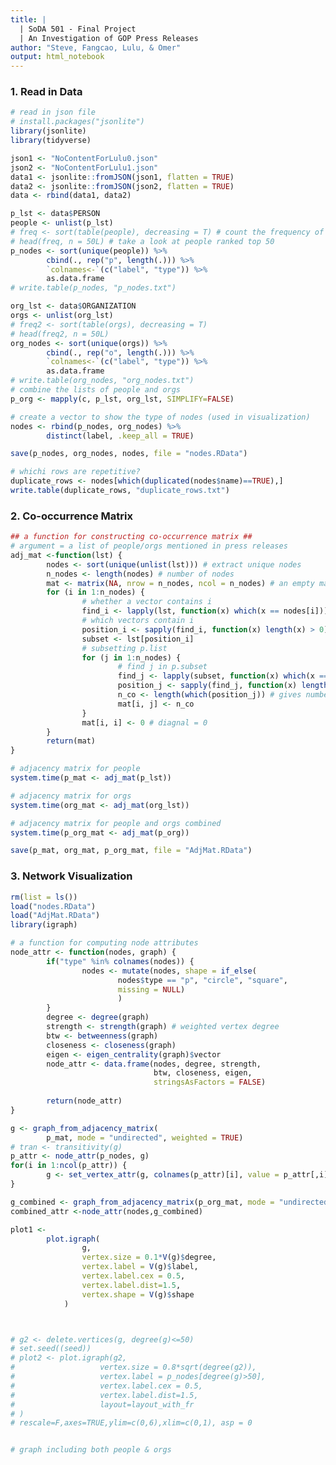 ```yaml
---
title: |
  | SoDA 501 - Final Project
  | An Investigation of GOP Press Releases 
author: "Steve, Fangcao, Lulu, & Omer"
output: html_notebook
---
```


### 1. Read in Data

```r
# read in json file
# install.packages("jsonlite")
library(jsonlite)
library(tidyverse)

json1 <- "NoContentForLulu0.json"
json2 <- "NoContentForLulu1.json"
data1 <- jsonlite::fromJSON(json1, flatten = TRUE)
data2 <- jsonlite::fromJSON(json2, flatten = TRUE)
data <- rbind(data1, data2)

p_lst <- data$PERSON
people <- unlist(p_lst)
# freq <- sort(table(people), decreasing = T) # count the frequency of occurrences of each person
# head(freq, n = 50L) # take a look at people ranked top 50 
p_nodes <- sort(unique(people)) %>% 
        cbind(., rep("p", length(.))) %>%
        `colnames<-`(c("label", "type")) %>%
        as.data.frame
# write.table(p_nodes, "p_nodes.txt")

org_lst <- data$ORGANIZATION
orgs <- unlist(org_lst)
# freq2 <- sort(table(orgs), decreasing = T)
# head(freq2, n = 50L)
org_nodes <- sort(unique(orgs)) %>% 
        cbind(., rep("o", length(.))) %>%
        `colnames<-`(c("label", "type")) %>%
        as.data.frame
# write.table(org_nodes, "org_nodes.txt")
# combine the lists of people and orgs
p_org <- mapply(c, p_lst, org_lst, SIMPLIFY=FALSE)

# create a vector to show the type of nodes (used in visualization)
nodes <- rbind(p_nodes, org_nodes) %>% 
        distinct(label, .keep_all = TRUE)

save(p_nodes, org_nodes, nodes, file = "nodes.RData")

# whichi rows are repetitive?
duplicate_rows <- nodes[which(duplicated(nodes$name)==TRUE),]
write.table(duplicate_rows, "duplicate_rows.txt")
```

### 2. Co-occurrence Matrix

```r
## a function for constructing co-occurrence matrix ##
# argument = a list of people/orgs mentioned in press releases
adj_mat <-function(lst) {
        nodes <- sort(unique(unlist(lst))) # extract unique nodes
        n_nodes <- length(nodes) # number of nodes
        mat <- matrix(NA, nrow = n_nodes, ncol = n_nodes) # an empty matrix to store values of co-occurrence
        for (i in 1:n_nodes) {
                # whether a vector contains i
                find_i <- lapply(lst, function(x) which(x == nodes[i]))
                # which vectors contain i
                position_i <- sapply(find_i, function(x) length(x) > 0)
                subset <- lst[position_i]
                # subsetting p.list
                for (j in 1:n_nodes) {
                        # find j in p.subset
                        find_j <- lapply(subset, function(x) which(x == nodes[j]))
                        position_j <- sapply(find_j, function(x) length(x) > 0)
                        n_co <- length(which(position_j)) # gives number of co-occurrence
                        mat[i, j] <- n_co
                }
                mat[i, i] <- 0 # diagnal = 0
        }
        return(mat)
}        

# adjacency matrix for people
system.time(p_mat <- adj_mat(p_lst))

# adjacency matrix for orgs 
system.time(org_mat <- adj_mat(org_lst))

# adjacency matrix for people and orgs combined
system.time(p_org_mat <- adj_mat(p_org))

save(p_mat, org_mat, p_org_mat, file = "AdjMat.RData")

```

### 3. Network Visualization

```r
rm(list = ls())
load("nodes.RData")
load("AdjMat.RData")
library(igraph)

# a function for computing node attributes
node_attr <- function(nodes, graph) {
        if("type" %in% colnames(nodes)) {
                nodes <- mutate(nodes, shape = if_else(
                        nodes$type == "p", "circle", "square",
                        missing = NULL)
                        )
        }                
        degree <- degree(graph)
        strength <- strength(graph) # weighted vertex degree
        btw <- betweenness(graph)
        closeness <- closeness(graph)
        eigen <- eigen_centrality(graph)$vector
        node_attr <- data.frame(nodes, degree, strength, 
                                btw, closeness, eigen,
                                stringsAsFactors = FALSE)
        
        return(node_attr)
}

g <- graph_from_adjacency_matrix(
        p_mat, mode = "undirected", weighted = TRUE)
# tran <- transitivity(g)
p_attr <- node_attr(p_nodes, g)       
for(i in 1:ncol(p_attr)) {
        g <- set_vertex_attr(g, colnames(p_attr)[i], value = p_attr[,i])
}

g_combined <- graph_from_adjacency_matrix(p_org_mat, mode = "undirected", weighted = TRUE)
combined_attr <-node_attr(nodes,g_combined)

plot1 <- 
        plot.igraph(
                g, 
                vertex.size = 0.1*V(g)$degree,
                vertex.label = V(g)$label,
                vertex.label.cex = 0.5,
                vertex.label.dist=1.5,
                vertex.shape = V(g)$shape
            )  



# g2 <- delete.vertices(g, degree(g)<=50)
# set.seed((seed))
# plot2 <- plot.igraph(g2, 
#                   vertex.size = 0.8*sqrt(degree(g2)),
#                   vertex.label = p_nodes[degree(g)>50],
#                   vertex.label.cex = 0.5,
#                   vertex.label.dist=1.5,
#                   layout=layout_with_fr
# )                  
# rescale=F,axes=TRUE,ylim=c(0,6),xlim=c(0,1), asp = 0


# graph including both people & orgs

```

